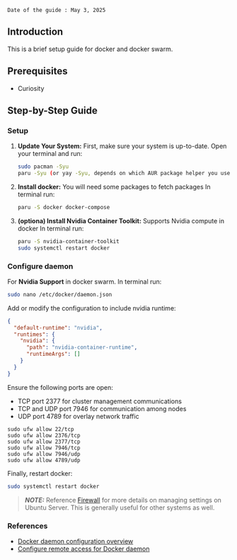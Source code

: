 
    Date of the guide : May 3, 2025

## Introduction

This is a brief setup guide for docker and docker swarm.

## Prerequisites

- Curiosity

##  Step-by-Step Guide

### Setup 

1. **Update Your System:**
    First, make sure your system is up-to-date. 
    Open your terminal and run:

    ```bash
    sudo pacman -Syu
    paru -Syu (or yay -Syu, depends on which AUR package helper you use)
    ```

2. **Install docker:**
    You will need some packages to fetch packages
    In terminal run:
    
    ```bash
    paru -S docker docker-compose
    ```

3. **(optiona) Install Nvidia Container Toolkit:**
    Supports Nvidia compute in docker
    In terminal run:
    
    ```bash
    paru -S nvidia-container-toolkit
    sudo systemctl restart docker
    ```

### Configure daemon

For **Nvidia Support** in docker swarm.
In terminal run:
```bash
sudo nano /etc/docker/daemon.json 
```
Add or modify the configuration to include nvidia runtime:

```json
{
  "default-runtime": "nvidia",
  "runtimes": {
    "nvidia": {
      "path": "nvidia-container-runtime",
      "runtimeArgs": []
    }
  }
}
```
Ensure the following ports are open:
- TCP port 2377 for cluster management communications
- TCP and UDP port 7946 for communication among nodes
- UDP port 4789 for overlay network traffic

```
sudo ufw allow 22/tcp
sudo ufw allow 2376/tcp
sudo ufw allow 2377/tcp
sudo ufw allow 7946/tcp
sudo ufw allow 7946/udp
sudo ufw allow 4789/udp
```
Finally, restart docker:
```bash
sudo systemctl restart docker
```

> **_NOTE:_** Reference [Firewall](https://documentation.ubuntu.com/server/how-to/security/firewalls/index.html) for more details on managing settings on Ubuntu Server. This is generally useful for other systems as well.


### References
- [Docker daemon configuration overview](https://docs.docker.com/engine/daemon/#use-the-hosts-key-in-daemonjson-with-systemd)
- [Configure remote access for Docker daemon](https://docs.docker.com/engine/daemon/remote-access/)